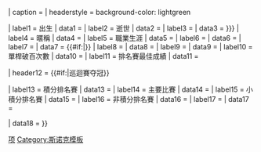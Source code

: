 {{Infobox
| bodyclass  = vcard
| titleclass = fn
| title      = {{{name|<includeonly>{{PAGENAME}}</includeonly>}}}
| image      = {{#invoke:InfoboxImage|InfoboxImage|image={{{image|}}}|size={{{image_size|}}}|sizedefault=frameless|upright=1|alt={{{alt|}}}}}
| caption    = {{{caption|}}}
| headerstyle = background-color: lightgreen

| label1     = 出生
| data1      = {{br separated entries|{{{birth_date|}}}|{{{birth_place|}}}}} 
| label2     = 逝世
| data2      = {{br separated entries|{{{death_date|}}}|{{{death_place|}}}}} 
| label3     = {{nowrap|國家／地區}}
| data3      = {{{Sport country|{{{Nationality|}}}}}}
| label4     = 暱稱
| data4      = {{{Nickname|}}}
| label5     = 職業生涯
| data5      = {{{Professional|}}}
| label6     = {{nowrap|最高[[斯诺克职业选手世界排名|排名]]}}
| data6      = {{{High ranking|}}}
| label7     = {{nowrap|{{plain link|{{Infobox snooker player/rankings|Ref_url}}|目前排名}}}}
| data7      = {{#if:{{Infobox snooker player/rankings|{{{name|<includeonly>{{PAGENAME}}</includeonly>}}}}}|{{nowrap|{{Infobox snooker player/rankings|{{{name|<includeonly>{{PAGENAME}}</includeonly>}}}}} {{Smaller|（截至{{Infobox snooker player/rankings|Date}}）}}}}}}
| label8     = {{nowrap|職業獎金}}
| data8      = {{{Prize money|}}}
| label9     = {{nowrap|單桿最高得分}}
| data9      = {{{High break|}}}
| label10    = 單桿破百次數
| data10     = {{{Century break|}}}
| label11    = 排名賽最佳成績
| data11     = {{{Best finish|}}}

| header12   = {{#if:{{{Ranking wins|}}}{{{Minor wins|}}}{{{Major wins|}}}{{{Other wins|}}}{{{World champ|}}}|巡迴賽夺冠}}

| label13    = 積分排名賽
| data13     = {{{Ranking wins|}}}
| label14    = 主要比賽
| data14     = {{{Major wins|}}}
| label15    = 小積分排名賽
| data15     = {{{Minor wins|}}}
| label16    = 非積分排名賽
| data16     = {{{Other wins|}}}
| label17    = {{nowrap|[[斯诺克世界锦标赛|世界錦標賽]]}}
| data17     = {{{World champ|}}}

| data18     = {{{website|}}}
}}<noinclude>{{documentation}}[[Category:体育人物信息框模板|项]][[Category:斯诺克模板]]<!--Categories and interwikis go on the /doc subpage.--></noinclude>